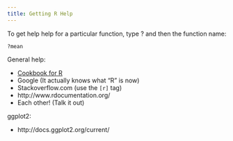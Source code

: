 ```yaml
---
title: Getting R Help
---
```


To get help help for a particular function, type ? and then the function name:

```
?mean

```

General help:

* [Cookbook for R](http://www.cookbook-r.com/)
* Google (It actually knows what "R" is now)
* Stackoverflow.com (use the `[r]` tag)
* http://www.rdocumentation.org/
* Each other! (Talk it out)

ggplot2:

* http://docs.ggplot2.org/current/